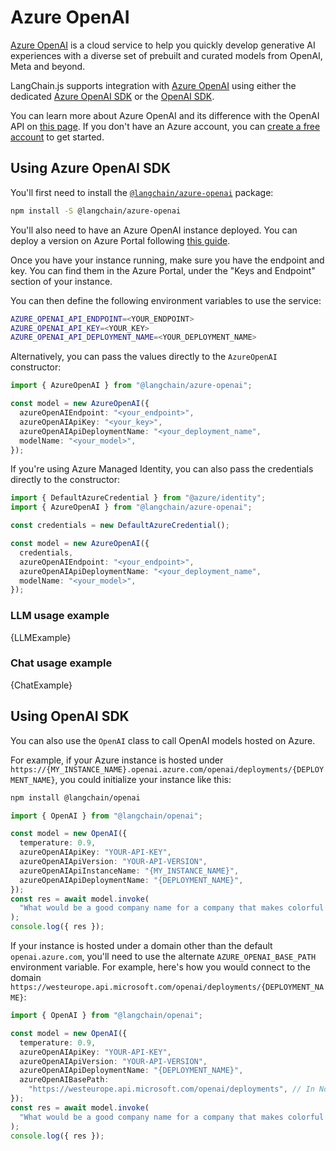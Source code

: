 # Azure OpenAI

[Azure OpenAI](https://azure.microsoft.com/products/ai-services/openai-service/) is a cloud service to help you quickly develop generative AI experiences with a diverse set of prebuilt and curated models from OpenAI, Meta and beyond.

LangChain.js supports integration with [Azure OpenAI](https://azure.microsoft.com/products/ai-services/openai-service/) using either the dedicated [Azure OpenAI SDK](https://github.com/Azure/azure-sdk-for-js/tree/main/sdk/openai/openai) or the [OpenAI SDK](https://github.com/openai/openai-node).

You can learn more about Azure OpenAI and its difference with the OpenAI API on [this page](https://learn.microsoft.com/azure/ai-services/openai/overview). If you don't have an Azure account, you can [create a free account](https://azure.microsoft.com/free/) to get started.

## Using Azure OpenAI SDK

You'll first need to install the [`@langchain/azure-openai`](https://www.npmjs.com/package/@langchain/azure-openai) package:


<IntegrationInstallTooltip></IntegrationInstallTooltip>

```bash npm2yarn
npm install -S @langchain/azure-openai
```

You'll also need to have an Azure OpenAI instance deployed. You can deploy a version on Azure Portal following [this guide](https://learn.microsoft.com/azure/ai-services/openai/how-to/create-resource?pivots=web-portal).

Once you have your instance running, make sure you have the endpoint and key. You can find them in the Azure Portal, under the "Keys and Endpoint" section of your instance.

You can then define the following environment variables to use the service:

```bash
AZURE_OPENAI_API_ENDPOINT=<YOUR_ENDPOINT>
AZURE_OPENAI_API_KEY=<YOUR_KEY>
AZURE_OPENAI_API_DEPLOYMENT_NAME=<YOUR_DEPLOYMENT_NAME>
```

Alternatively, you can pass the values directly to the `AzureOpenAI` constructor:

```typescript
import { AzureOpenAI } from "@langchain/azure-openai";

const model = new AzureOpenAI({
  azureOpenAIEndpoint: "<your_endpoint>",
  azureOpenAIApiKey: "<your_key>",
  azureOpenAIApiDeploymentName: "<your_deployment_name",
  modelName: "<your_model>",
});
```

If you're using Azure Managed Identity, you can also pass the credentials directly to the constructor:

```typescript
import { DefaultAzureCredential } from "@azure/identity";
import { AzureOpenAI } from "@langchain/azure-openai";

const credentials = new DefaultAzureCredential();

const model = new AzureOpenAI({
  credentials,
  azureOpenAIEndpoint: "<your_endpoint>",
  azureOpenAIApiDeploymentName: "<your_deployment_name",
  modelName: "<your_model>",
});
```

### LLM usage example


<CodeBlock language="text">{LLMExample}</CodeBlock>

### Chat usage example


<CodeBlock language="text">{ChatExample}</CodeBlock>

## Using OpenAI SDK

You can also use the `OpenAI` class to call OpenAI models hosted on Azure.

For example, if your Azure instance is hosted under `https://{MY_INSTANCE_NAME}.openai.azure.com/openai/deployments/{DEPLOYMENT_NAME}`, you could initialize your instance like this:


<IntegrationInstallTooltip></IntegrationInstallTooltip>

```bash npm2yarn
npm install @langchain/openai
```

```typescript
import { OpenAI } from "@langchain/openai";

const model = new OpenAI({
  temperature: 0.9,
  azureOpenAIApiKey: "YOUR-API-KEY",
  azureOpenAIApiVersion: "YOUR-API-VERSION",
  azureOpenAIApiInstanceName: "{MY_INSTANCE_NAME}",
  azureOpenAIApiDeploymentName: "{DEPLOYMENT_NAME}",
});
const res = await model.invoke(
  "What would be a good company name for a company that makes colorful socks?"
);
console.log({ res });
```

If your instance is hosted under a domain other than the default `openai.azure.com`, you'll need to use the alternate `AZURE_OPENAI_BASE_PATH` environment variable.
For example, here's how you would connect to the domain `https://westeurope.api.microsoft.com/openai/deployments/{DEPLOYMENT_NAME}`:

```typescript
import { OpenAI } from "@langchain/openai";

const model = new OpenAI({
  temperature: 0.9,
  azureOpenAIApiKey: "YOUR-API-KEY",
  azureOpenAIApiVersion: "YOUR-API-VERSION",
  azureOpenAIApiDeploymentName: "{DEPLOYMENT_NAME}",
  azureOpenAIBasePath:
    "https://westeurope.api.microsoft.com/openai/deployments", // In Node.js defaults to process.env.AZURE_OPENAI_BASE_PATH
});
const res = await model.invoke(
  "What would be a good company name for a company that makes colorful socks?"
);
console.log({ res });
```
